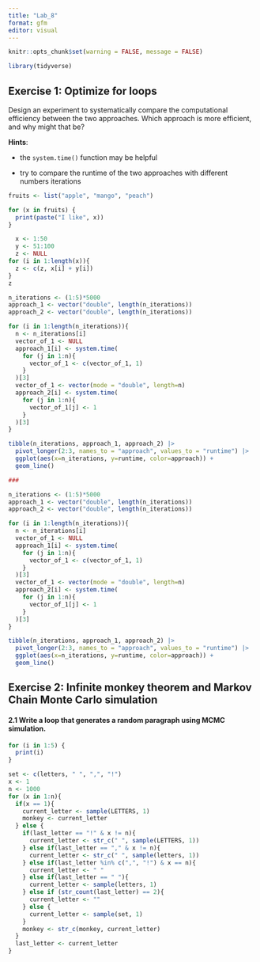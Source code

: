```yaml
---
title: "Lab_8"
format: gfm
editor: visual
---
```


```r
knitr::opts_chunk$set(warning = FALSE, message = FALSE)
```

```r
library(tidyverse)
```

## **Exercise 1: Optimize for loops**

Design an experiment to systematically compare the computational efficiency between the two approaches. Which approach is more efficient, and why might that be?

**Hints**:

-   the `system.time()` function may be helpful

-   try to compare the runtime of the two approaches with different numbers iterations

```r
fruits <- list("apple", "mango", "peach")

for (x in fruits) {
  print(paste("I like", x))
}
```

```r
  x <- 1:50
  y <- 51:100
  z <- NULL
for (i in 1:length(x)){
  z <- c(z, x[i] + y[i])
}
z
```

```r
n_iterations <- (1:5)*5000
approach_1 <- vector("double", length(n_iterations))
approach_2 <- vector("double", length(n_iterations))

for (i in 1:length(n_iterations)){
  n <- n_iterations[i]
  vector_of_1 <- NULL
  approach_1[i] <- system.time(
    for (j in 1:n){
      vector_of_1 <- c(vector_of_1, 1)
    }
  )[3]
  vector_of_1 <- vector(mode = "double", length=n)
  approach_2[i] <- system.time(
    for (j in 1:n){
      vector_of_1[j] <- 1
    }
  )[3]
}

tibble(n_iterations, approach_1, approach_2) |>
  pivot_longer(2:3, names_to = "approach", values_to = "runtime") |>
  ggplot(aes(x=n_iterations, y=runtime, color=approach)) +
  geom_line()

###

n_iterations <- (1:5)*5000
approach_1 <- vector("double", length(n_iterations))
approach_2 <- vector("double", length(n_iterations))

for (i in 1:length(n_iterations)){
  n <- n_iterations[i]
  vector_of_1 <- NULL
  approach_1[i] <- system.time(
    for (j in 1:n){
      vector_of_1 <- c(vector_of_1, 1)
    }
  )[3]
  vector_of_1 <- vector(mode = "double", length=n)
  approach_2[i] <- system.time(
    for (j in 1:n){
      vector_of_1[j] <- 1
    }
  )[3]
}

tibble(n_iterations, approach_1, approach_2) |>
  pivot_longer(2:3, names_to = "approach", values_to = "runtime") |>
  ggplot(aes(x=n_iterations, y=runtime, color=approach)) +
  geom_line()
```

## **Exercise 2: Infinite monkey theorem and Markov Chain Monte Carlo simulation**

#### **2.1 Write a loop that generates a random paragraph using MCMC simulation.**

```r
for (i in 1:5) {
  print(i)
}
```

```r
set <- c(letters, " ", ",", "!")
x <- 1
n <- 1000
for (x in 1:n){
  if(x == 1){
    current_letter <- sample(LETTERS, 1)
    monkey <- current_letter
  } else {
    if(last_letter == "!" & x != n){
      current_letter <- str_c(" ", sample(LETTERS, 1))
    } else if(last_letter == "," & x != n){
      current_letter <- str_c(" ", sample(letters, 1))
    } else if(last_letter %in% c(",", "!") & x == n){
      current_letter <- " "
    } else if(last_letter == " "){
      current_letter <- sample(letters, 1)
    } else if (str_count(last_letter) == 2){
      current_letter <- ""
    } else {
      current_letter <- sample(set, 1)
    }
    monkey <- str_c(monkey, current_letter)
  }
  last_letter <- current_letter
}
```

#### 
